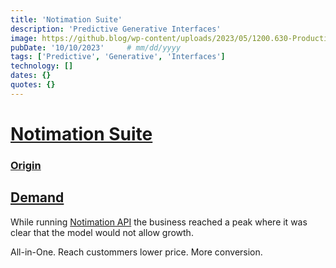 ```yaml
---
title: 'Notimation Suite'
description: 'Predictive Generative Interfaces'
image: https://github.blog/wp-content/uploads/2023/05/1200.630-Productivity-wLogo@2x.png?resize=1600%2C850
pubDate: '10/10/2023'     # mm/dd/yyyy
tags: ['Predictive', 'Generative', 'Interfaces']
technology: []
dates: {}
quotes: {}
---
```


# [Notimation Suite](#notimation-suite)
### [Origin](#origin)


## [Demand](#demand)

While running <a href="" targer="_blank">Notimation API</a> the business reached a peak where it was clear that the model would not allow growth.


All-in-One.
Reach custommers lower price.
More conversion.

